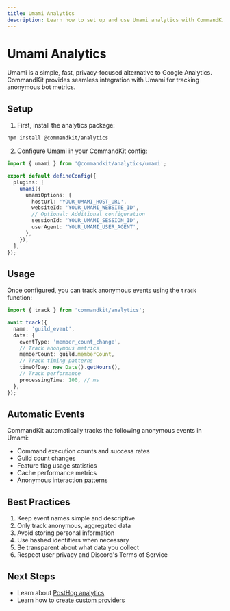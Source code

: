 ```yaml
---
title: Umami Analytics
description: Learn how to set up and use Umami analytics with CommandKit.
---
```


# Umami Analytics

Umami is a simple, fast, privacy-focused alternative to Google Analytics. CommandKit provides seamless integration with Umami for tracking anonymous bot metrics.

## Setup

1. First, install the analytics package:

```sh
npm install @commandkit/analytics
```

2. Configure Umami in your CommandKit config:

```ts
import { umami } from '@commandkit/analytics/umami';

export default defineConfig({
  plugins: [
    umami({
      umamiOptions: {
        hostUrl: 'YOUR_UMAMI_HOST_URL',
        websiteId: 'YOUR_UMAMI_WEBSITE_ID',
        // Optional: Additional configuration
        sessionId: 'YOUR_UMAMI_SESSION_ID',
        userAgent: 'YOUR_UMAMI_USER_AGENT',
      },
    }),
  ],
});
```

## Usage

Once configured, you can track anonymous events using the `track` function:

```ts
import { track } from 'commandkit/analytics';

await track({
  name: 'guild_event',
  data: {
    eventType: 'member_count_change',
    // Track anonymous metrics
    memberCount: guild.memberCount,
    // Track timing patterns
    timeOfDay: new Date().getHours(),
    // Track performance
    processingTime: 100, // ms
  },
});
```

## Automatic Events

CommandKit automatically tracks the following anonymous events in Umami:

- Command execution counts and success rates
- Guild count changes
- Feature flag usage statistics
- Cache performance metrics
- Anonymous interaction patterns

## Best Practices

1. Keep event names simple and descriptive
2. Only track anonymous, aggregated data
3. Avoid storing personal information
4. Use hashed identifiers when necessary
5. Be transparent about what data you collect
6. Respect user privacy and Discord's Terms of Service

## Next Steps

- Learn about [PostHog analytics](./02-posthog.mdx)
- Learn how to [create custom providers](./04-custom-providers.mdx)
